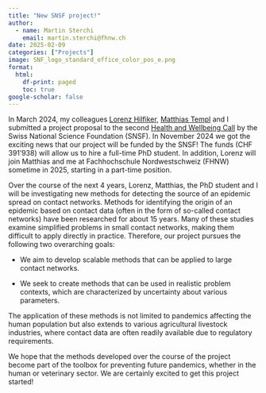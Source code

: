 ---
title: "New SNSF project!"
author:
  - name: Martin Sterchi
    email: martin.sterchi@fhnw.ch
date: 2025-02-09
categories: ["Projects"]
image: SNF_logo_standard_office_color_pos_e.png
format:
  html:
    df-print: paged
    toc: true
google-scholar: false
---

In March 2024, my colleagues [Lorenz Hilfiker](https://www.geography.unibe.ch/ueber_uns/personen/dr_hilfiker_lorenz/index_ger.html), [Matthias Templ](https://www.fhnw.ch/de/personen/matthias-templ) and I submitted a project proposal to the second [Health and Wellbeing Call](https://www.snf.ch/en/ustwcin8DxoxxHGc/funding/projects-on-health-and-wellbeing) by the Swiss National Science Foundation (SNSF). In November 2024 we got the exciting news that our project will be funded by the SNSF! The funds (CHF 391'938) will allow us to hire a full-time PhD student. In addition, Lorenz will join Matthias and me at Fachhochschule Nordwestschweiz (FHNW) sometime in 2025, starting in a part-time position.

Over the course of the next 4 years, Lorenz, Matthias, the PhD student and I will be investigating new methods for detecting the source of an epidemic spread on contact networks. Methods for identifying the origin of an epidemic based on contact data (often in the form of so-called contact networks) have been researched for about 15 years. Many of these studies examine simplified problems in small contact networks, making them difficult to apply directly in practice. Therefore, our project pursues the following two overarching goals:

-   We aim to develop scalable methods that can be applied to large contact networks.

-   We seek to create methods that can be used in realistic problem contexts, which are characterized by uncertainty about various parameters.

The application of these methods is not limited to pandemics affecting the human population but also extends to various agricultural livestock industries, where contact data are often readily available due to regulatory requirements.

We hope that the methods developed over the course of the project become part of the toolbox for preventing future pandemics, whether in the human or veterinary sector. We are certainly excited to get this project started!
